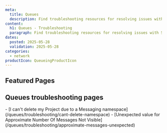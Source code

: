 ```yaml
---
meta:
  title: Queues
  description: Find troubleshooting resources for resolving issues with Scaleway Queues.
content:
  h1: Queues - Troubleshooting
  paragraph: Find troubleshooting resources for resolving issues with Scaleway Queues.
dates:
  posted: 2025-05-28
  validation: 2025-05-28
categories:
  - network
productIcon: QueueingProductIcon
---
```


<ProductHeader
  productName="Queues troubleshooting"
  productLogo="sqs"
  description="Learn how to fix the most common issues with Scaleway Queues."
/>

## Featured Pages

<Grid>
    <Card
      title="Queues FAQ"
      description="Answers to common questions"
      url="/queues/faq/"
      label="See more"
    />
    <Card
      title="Queues Overview"
      description="Understand Queues basics"
      url="/queues/reference-content/queues-overview/"
      label="See more"
    />
    <Card
      title="Supported actions in Queues"
      description="Discover supported actions"
      url="/queues/reference-content/queues-support/"
      label="See more"
    />
</Grid>
<Grid>
    <Card
      title="Connect to AWS CLI"
      description="Connect Queues to the AWS-CLI"
      url="/queues/api-cli/connect-aws-cli/"
      label="See more"
    />
    <Card
      title="Use with AWS CLI"
      description="Use Queues with the AWS-CLI"
      url="/queues/api-cli/queues-aws-cli//"
      label="See more"
    />
    <Card
      title="Use Python, Go & Node"
      description="Use SDKs with Queues"
      url="/queues/api-cli/python-node-queues/"
      label="See more"
    />
</Grid>

## Queues troubleshooting pages

<LinksList>
  - [I can't delete my Project due to a Messaging namespace](/queues/troubleshooting/cant-delete-namespace)
  - [Unexpected value for Approximate Number Of Messages Not Visible](/queues/troubleshooting/approximate-messages-unexpected)
</LinksList>
